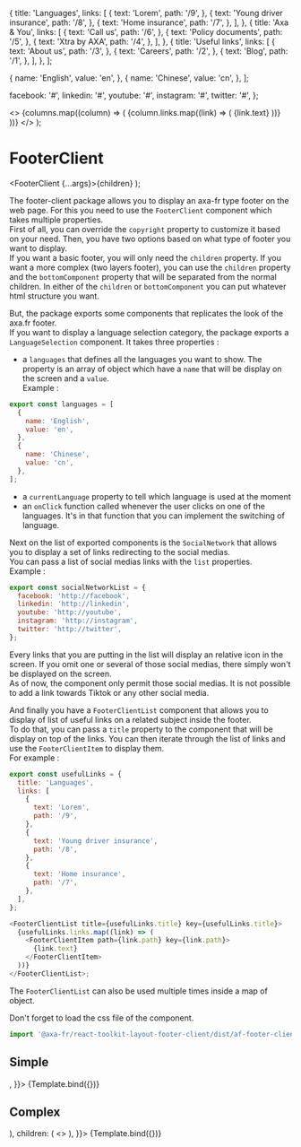 
<Meta title="Structure/Footer Client" component={FooterClient} argTypes={{}} />

  {
    title: 'Languages',
    links: [
      {
        text: 'Lorem',
        path: '/9',
      },
      {
        text: 'Young driver insurance',
        path: '/8',
      },
      {
        text: 'Home insurance',
        path: '/7',
      },
    ],
  },
  {
    title: 'Axa & You',
    links: [
      {
        text: 'Call us',
        path: '/6',
      },
      {
        text: 'Policy documents',
        path: '/5',
      },
      {
        text: 'Xtra by AXA',
        path: '/4',
      },
    ],
  },
  {
    title: 'Useful links',
    links: [
      {
        text: 'About us',
        path: '/3',
      },
      {
        text: 'Careers',
        path: '/2',
      },
      {
        text: 'Blog',
        path: '/1',
      },
    ],
  },
];

  {
    name: 'English',
    value: 'en',
  },
  {
    name: 'Chinese',
    value: 'cn',
  },
];


  facebook: '#',
  linkedin: '#',
  youtube: '#',
  instagram: '#',
  twitter: '#',
};

  <>
    {columns.map((column) => (
      <FooterClientList title={column.title} key={column.title}>
        {column.links.map((link) => (
          <FooterClientItem path={link.path} key={link.path}>
            {link.text}
          </FooterClientItem>
        ))}
      </FooterClientList>
    ))}
  </>
);

# FooterClient

  <FooterClient {...args}>{children}</FooterClient>
);

The footer-client package allows you to display an axa-fr type footer on the web page.
For this you need to use the `FooterClient` component which takes multiple properties.  
First of all, you can override the `copyright` property to customize it based on your need. Then, you have two options based on what type of footer you want to display.  
If you want a basic footer, you will only need the `children` property. If you want a more complex (two layers footer), you can use the `children` property and the `bottomComponent` property that will be separated from the normal children.
In either of the `children` or `bottomComponent` you can put whatever html structure you want.

But, the package exports some components that replicates the look of the axa.fr footer.  
If you want to display a language selection category, the package exports a `LanguageSelection` component.
It takes three properties :

- a `languages` that defines all the languages you want to show. The property is an array of object which have a `name` that will be display on the screen and a `value`.  
  Example :

```javascript
export const languages = [
  {
    name: 'English',
    value: 'en',
  },
  {
    name: 'Chinese',
    value: 'cn',
  },
];
```

- a `currentLanguage` property to tell which language is used at the moment
- an `onClick` function called whenever the user clicks on one of the languages. It's in that function that you can implement the switching of language.

Next on the list of exported components is the `SocialNetwork` that allows you to display a set of links redirecting to the social medias.  
You can pass a list of social medias links with the `list` properties.  
Example :

```javascript
export const socialNetworkList = {
  facebook: 'http://facebook',
  linkedin: 'http://linkedin',
  youtube: 'http://youtube',
  instagram: 'http://instagram',
  twitter: 'http://twitter',
};
```

Every links that you are putting in the list will display an relative icon in the screen. If you omit one or several of those social medias, there simply won't be displayed on the screen.  
As of now, the component only permit those social medias. It is not possible to add a link towards Tiktok or any other social media.

And finally you have a `FooterClientList` component that allows you to display of list of useful links on a related subject inside the footer.  
To do that, you can pass a `title` property to the component that will be display on top of the links. You can then iterate through the list of links and use the `FooterClientItem` to display them.  
For example :

```javascript
export const usefulLinks = {
  title: 'Languages',
  links: [
    {
      text: 'Lorem',
      path: '/9',
    },
    {
      text: 'Young driver insurance',
      path: '/8',
    },
    {
      text: 'Home insurance',
      path: '/7',
    },
  ],
};

<FooterClientList title={usefulLinks.title} key={usefulLinks.title}>
  {usefulLinks.links.map((link) => (
    <FooterClientItem path={link.path} key={link.path}>
      {link.text}
    </FooterClientItem>
  ))}
</FooterClientList>;
```

The `FooterClientList` can also be used multiple times inside a map of object.

Don't forget to load the css file of the component.

```javascript
import '@axa-fr/react-toolkit-layout-footer-client/dist/af-footer-client.css';
```

## Simple

<Canvas>
  <Story
    name="Simple"
    args={{
      children: <List />,
    }}>
    {Template.bind({})}
  </Story>
</Canvas>

## Complex

<Canvas>
  <Story
    name="Complex"
    args={{
      copyright: 'Policy Privacy © 2016 AXA All Rights Reserved',
      bottomComponent: (
        <LanguageSelection
          onClick={action('onLanguageSelection')}
          languages={languages}
          currentLanguage={currentLanguage}
        />
      ),
      children: (
        <>
          <List />
          <FooterClientList title="Follow AXA">
            <SocialNetwork list={socialNetworkList} />
          </FooterClientList>
        </>
      ),
    }}>
    {Template.bind({})}
  </Story>
</Canvas>
